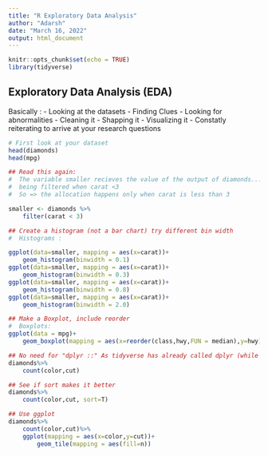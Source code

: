 ```yaml
---
title: "R Exploratory Data Analysis"
author: "Adarsh"
date: "March 16, 2022"
output: html_document
---
```


```r
knitr::opts_chunk$set(echo = TRUE)
library(tidyverse)
```



## Exploratory Data Analysis (EDA)
Basically : - Looking at the datasets
            - Finding Clues
            - Looking for abnormalities
            - Cleaning it
            - Shapping it
            - Visualizing it 
            - Constatly reiterating to arrive at your research questions

```r
# First look at your dataset
head(diamonds)
head(mpg)
```



```r
## Read this again: 
#  The variable smaller recieves the value of the output of diamonds... 
#  being filtered when carat <3
#  So => the allocation happens only when carat is less than 3

smaller <- diamonds %>% 
    filter(carat < 3)

## Create a histogram (not a bar chart) try different bin width
#  Histograms : 

ggplot(data=smaller, mapping = aes(x=carat))+
    geom_histogram(binwidth = 0.1)
ggplot(data=smaller, mapping = aes(x=carat))+
    geom_histogram(binwidth = 0.3)
ggplot(data=smaller, mapping = aes(x=carat))+
    geom_histogram(binwidth = 0.8)
ggplot(data=smaller, mapping = aes(x=carat))+
    geom_histogram(binwidth = 2.0)

## Make a Boxplot, include reorder
#  Boxplots: 
ggplot(data = mpg)+
    geom_boxplot(mapping = aes(x=reorder(class,hwy,FUN = median),y=hwy))

## No need for "dplyr ::" As tidyverse has already called dplyr (while declaring library earlier)
diamonds%>%
    count(color,cut)

## See if sort makes it better
diamonds%>%
    count(color,cut, sort=T)

## Use ggplot 
diamonds%>%
    count(color,cut)%>%
    ggplot(mapping = aes(x=color,y=cut))+
        geom_tile(mapping = aes(fill=n))


```

